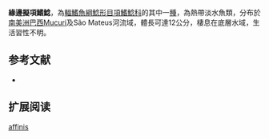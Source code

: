 {{Speciesbox
| name = 緣邊擬項鰭鯰
| image = 
| image_width = 250px
| status = NE
| status_system = IUCN3.1
| genus = Pseudauchenipterus
| species = affinis
| authority = [[Steindachner|Steindachner]], 1877
| synonyms = *''Auchenipterus affinis'',Steindachner, 1877  
}}
'''緣邊擬項鰭鯰'''，為[[輻鰭魚綱|輻鰭魚綱]][[鯰形目|鯰形目]][[項鰭鯰科|項鰭鯰科]]的其中一[[種|種]]，為熱帶淡水魚類，分布於[[南美洲|南美洲]][[巴西|巴西]]Mucuri及São Mateus河流域，體長可達12公分，棲息在底層水域，生活習性不明。
==参考文献==
*{{FishBase_species|genus=Pseudauchenipterus|species=affinis |year=2015|month=5}}

== 扩展阅读 ==
{{refbegin}}
{{wikispecies-inline|Pseudauchenipterus affinis |緣邊擬項鰭鯰}}
{{refend}}
{{Taxonbar|from=Q5561933}}

[[Category:擬項鰭鯰屬|affinis]]